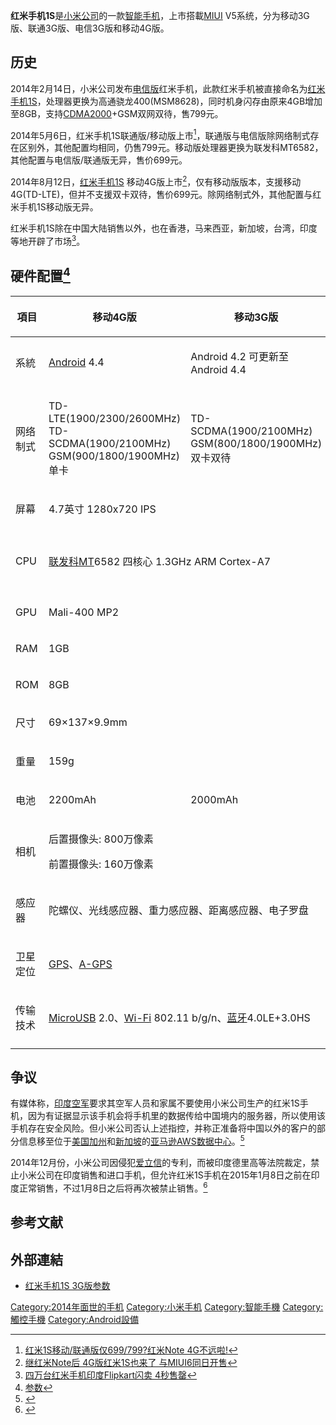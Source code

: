 '''红米手机1S'''是[[小米科技|小米公司]]的一款[[智能手机|智能手机]]，上市搭載[[MIUI|MIUI]] V5系统，分为移动3G版、联通3G版、电信3G版和移动4G版。

== 历史 ==
2014年2月14日，小米公司发布[[中国电信|电信版]]红米手机，此款红米手机被直接命名为[[红米手机1S|红米手机1S]]，处理器更换为高通骁龙400(MSM8628)，同时机身闪存由原来4GB增加至8GB，支持[[CDMA2000|CDMA2000]]+GSM双网双待，售799元。

2014年5月6日，红米手机1S联通版/移动版上市<ref>[http://android.tgbus.com/faq/491496.shtml 红米1S移动/联通版仅699/799?红米Note 4G不远啦!]</ref>，联通版与电信版除网络制式存在区别外，其他配置均相同，仍售799元。移动版处理器更换为联发科MT6582，其他配置与电信版/联通版无异，售价699元。

2014年8月12日，[[红米手机1S|红米手机1S]] 移动4G版上市<ref>[http://www.techweb.com.cn/tele/2014-08-12/2063584.shtml 继红米Note后 4G版红米1S也来了 与MIUI6同日开售]</ref>，仅有移动版版本，支援移动4G(TD-LTE)，但并不支援双卡双待，售价699元。除网络制式外，其他配置与红米手机1S移动版无异。

红米手机1S除在中国大陆销售以外，也在香港，马来西亚，新加坡，台湾，印度等地开辟了市场<ref>[http://www.ebrun.com/20140903/109314.shtml 四万台红米手机印度Flipkart闪卖 4秒售罄]</ref>。

== 硬件配置<ref>[http://www.mi.com/hongmi1s/#param 参数]</ref> ==
{| class="wikitable" style="text-align:center;"
|-
! 項目 !! 移动4G版 !! 移动3G版 !! 联通3G版 !! 电信3G版 
|-
| 系統 || [[Android|Android]] 4.4 || Android 4.2
可更新至Android 4.4
| colspan="2" |Android 4.3
可更新至Android 4.4
|-
| 网络制式 || TD-LTE(1900/2300/2600MHz)<br>TD-SCDMA(1900/2100MHz)<br>GSM(900/1800/1900MHz)<br>单卡 || TD-SCDMA(1900/2100MHz)<br>GSM(800/1800/1900MHz)<br>双卡双待 || WCDMA(900/2100MHz)<br>GSM(800/1800/1900MHz)<br>双卡双待 || CDMA 2000/1X/EVDO Rev.A (800/1900MHz)<br>GSM(800/1800/1900MHz)<br>双卡双待
|-
| 屏幕 || colspan=4 | 4.7英寸 1280x720 IPS
|-
| CPU || colspan=2 | [[联发科|联发科]]MT6582 
四核心 1.3GHz ARM Cortex-A7
| colspan="1" |[[高通|高通]][[驍龍|驍龍]]400 MSM8228
四核心 1.6GHz ARM Cortex-A7
| colspan="1" |高通驍龍400 MSM8628
四核心 1.6GHz ARM Cortex-A7
|-
| GPU || colspan=2 | Mali-400 MP2 || colspan="2" | Adreno 305
|-
| RAM || colspan=4 | 1GB
|-
| ROM || colspan=4 | 8GB
|-
| 尺寸 || colspan=4 | 69×137×9.9mm
|-
| 重量 || colspan=4 | 159g
|-
| 电池 || 2200mAh || colspan=3 |2000mAh
|-
| 相机 || colspan=4 |
后置摄像头: 800万像素

前置摄像头: 160万像素
|-
| 感应器 || colspan=4 | 陀螺仪、光线感应器、重力感应器、距离感应器、电子罗盘
|-
| 卫星定位 || colspan=2 | [[GPS|GPS]]、[[A-GPS|A-GPS]] || colspan=2 | [[GPS|GPS]]、[[A-GPS|A-GPS]]、[[GLONASS|GLONASS]]
|-
| 传输技术 || colspan=2 | [[MicroUSB|MicroUSB]] 2.0、[[Wi-Fi|Wi-Fi]] 802.11 b/g/n、[[蓝牙|蓝牙]]4.0LE+3.0HS || colspan=2 | [[MicroUSB|MicroUSB]] 2.0、[[Wi-Fi|Wi-Fi]] 802.11 b/g/n、[[蓝牙|蓝牙]]4.0LE
|-
|}

== 争议 ==
有媒体称，[[印度空军|印度空军]]要求其空军人员和家属不要使用小米公司生产的红米1S手机，因为有证据显示该手机会将手机里的数据传给中国境内的服务器，所以使用该手机存在安全风险。但小米公司否认上述指控，并称正准备将中国以外的客户的部分信息移至位于[[加利福尼亚州|美国加州]]和[[新加坡|新加坡]]的[[亚马逊网络服务系统|亚马逊AWS数据中心]]。<ref>{{Cite web |url = http://news.163.com/14/1027/09/A9I7F10N00014AEE.html |title = 担心遭到监控 中国红米1S手机遭印度空军禁用 |author =  |date = 2014-10-27 |publisher = 网易新闻 |language = zh-hans |accessdate = 2015-01-23 |quote =  |archive-url = https://web.archive.org/web/20150122211234/http://news.163.com/14/1027/09/A9I7F10N00014AEE.html |archive-date = 2015-01-22 |dead-url = yes }}</ref>

2014年12月份，小米公司因侵犯[[爱立信|爱立信]]的专利，而被印度德里高等法院裁定，禁止小米公司在印度销售和进口手机，但允许红米1S手机在2015年1月8日之前在印度正常销售，不过1月8日之后将再次被禁止销售。<ref>{{Cite web |url =http://digi.it.sohu.com/20141217/n407024759.shtml?recsyssohu=3 |title = 小米手机在印度恢复销售 但仅限红米1S |author =  |date = 2014-12-17 |publisher = 搜狐|language = zh-hans |accessdate = 2015-01-23 |quote =  }}</ref>

== 参考文献 ==
{{reflist}}

== 外部連結 ==
*[http://www.mi.com/hongmi1s/#param 红米手机1S 3G版参数]

{{小米科技}}

[[Category:2014年面世的手机|Category:2014年面世的手机]]
[[Category:小米手机|Category:小米手机]]
[[Category:智能手機|Category:智能手機]]
[[Category:觸控手機|Category:觸控手機]]
[[Category:Android設備|Category:Android設備]]
